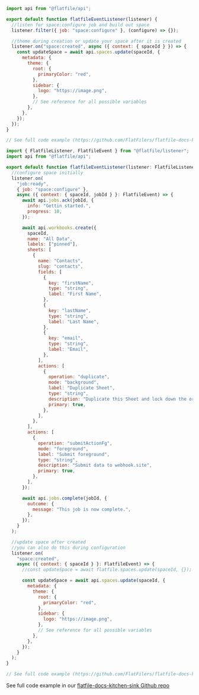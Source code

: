 <CodeGroup>

```js listener.js
import api from "@flatfile/api";

export default function flatfileEventListener(listener) {
  //listen for space:configure job and build out space
  listener.filter({ job: "space:configure" }, (configure) => {});

  //theme during creation or update your space after it is created
  listener.on("space:created", async ({ context: { spaceId } }) => {
    const updateSpace = await api.spaces.update(spaceId, {
      metadata: {
        theme: {
          root: {
            primaryColor: "red",
          },
          sidebar: {
            logo: "https://image.png",
          },
          // See reference for all possible variables
        },
      },
    });
  });
}

// See full code example (https://github.com/FlatFilers/flatfile-docs-kitchen-sink/blob/main/javascript/theming/index.js)
```

```js listener.ts
import { FlatfileListener, FlatfileEvent } from "@flatfile/listener";
import api from "@flatfile/api";

export default function flatfileEventListener(listener: FlatfileListener) {
  //configure space initially
  listener.on(
    "job:ready",
    { job: "space:configure" },
    async ({ context: { spaceId, jobId } }: FlatfileEvent) => {
      await api.jobs.ack(jobId, {
        info: "Gettin started.",
        progress: 10,
      });

      await api.workbooks.create({
        spaceId,
        name: "All Data",
        labels: ["pinned"],
        sheets: [
          {
            name: "Contacts",
            slug: "contacts",
            fields: [
              {
                key: "firstName",
                type: "string",
                label: "First Name",
              },
              {
                key: "lastName",
                type: "string",
                label: "Last Name",
              },
              {
                key: "email",
                type: "string",
                label: "Email",
              },
            ],
            actions: [
              {
                operation: "duplicate",
                mode: "background",
                label: "Duplicate Sheet",
                type: "string",
                description: "Duplicate this Sheet and lock down the original.",
                primary: true,
              },
            ],
          },
        ],
        actions: [
          {
            operation: "submitActionFg",
            mode: "foreground",
            label: "Submit foreground",
            type: "string",
            description: "Submit data to webhook.site",
            primary: true,
          },
        ],
      });

      await api.jobs.complete(jobId, {
        outcome: {
          message: "This job is now complete.",
        },
      });
    }
  );

  //update space after created
  //you can also do this during configuration
  listener.on(
    "space:created",
    async ({ context: { spaceId } }: FlatfileEvent) => {
      //const updateSpace = await flatfile.spaces.update(spaceId, {});

      const updateSpace = await api.spaces.update(spaceId, {
        metadata: {
          theme: {
            root: {
              primaryColor: "red",
            },
            sidebar: {
              logo: "https://image.png",
            },
            // See reference for all possible variables
          },
        },
      });
    }
  );
}

// See full code example (https://github.com/FlatFilers/flatfile-docs-kitchen-sink/blob/main/theming/index.ts)
```

</CodeGroup>

See full code example in our [flatfile-docs-kitchen-sink Github repo](https://github.com/FlatFilers/flatfile-docs-kitchen-sink/blob/main)
